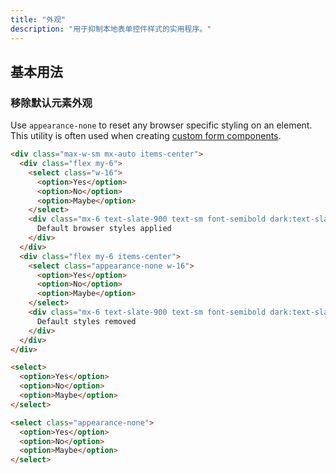 ```yaml
---
title: "外观"
description: "用于抑制本地表单控件样式的实用程序。"
---
```




## 基本用法

### 移除默认元素外观

Use `appearance-none` to reset any browser specific styling on an element. This utility is often used when creating [custom form components](/docs/examples/forms).

```html {{ example: true }}
<div class="max-w-sm mx-auto items-center">
  <div class="flex my-6">
    <select class="w-16">
      <option>Yes</option>
      <option>No</option>
      <option>Maybe</option>
    </select>
    <div class="mx-6 text-slate-900 text-sm font-semibold dark:text-slate-200">
      Default browser styles applied
    </div>
  </div>
  <div class="flex my-6 items-center">
    <select class="appearance-none w-16">
      <option>Yes</option>
      <option>No</option>
      <option>Maybe</option>
    </select>
    <div class="mx-6 text-slate-900 text-sm font-semibold dark:text-slate-200">
      Default styles removed
    </div>
  </div>
</div>
```

```html
<select>
  <option>Yes</option>
  <option>No</option>
  <option>Maybe</option>
</select>

<select class="appearance-none">
  <option>Yes</option>
  <option>No</option>
  <option>Maybe</option>
</select>
```
